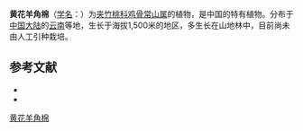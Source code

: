 {{Speciesbox
| name = 黄花羊角棉
| status = VU
| status_system = iucn3.1
| image = 
| genus = Alstonia
| species = henryi
| authority = [[蒋英_(植物学家)|Tsiang]] in Sunyatsenia
}}

'''黄花羊角棉'''（[[学名|学名]]：{{lang|la|''Alstonia henryi''}}）为[[夹竹桃科|夹竹桃科]][[鸡骨常山属|鸡骨常山属]]的植物，是中国的特有植物。分布于[[中国大陆|中国大陆]]的[[云南|云南]]等地，生长于海拔1,500米的地区，多生长在山地林中，目前尚未由人工引种栽培。

== 参考文献 ==
<div class="references-small">
* {{cite web| url =http://www.bioinfo.cn/db05/KmzwSpecies.php?action=view&id=676| title =黄花羊角棉| work =《中国高等植物数据库全库》| publisher =中国科学院微生物研究所| author =昆明植物研究所| accessdate =2009-02-21| deadurl =yes| archiveurl =https://web.archive.org/web/20160305013428/http://www.bioinfo.cn/db05/KmzwSpecies.php?action=view&id=676| archivedate =2016-03-05}}
* {{IUCN2008|assessors=China Plant Specialist Group|year=2004|id=46418|title=Alstonia henryi|downloaded=2009-02-21}}
</div>
{{Taxonbar|from=Q4735885}}

[[Category:鸡骨常山属|黄花羊角棉]]


{{植物小作品}}